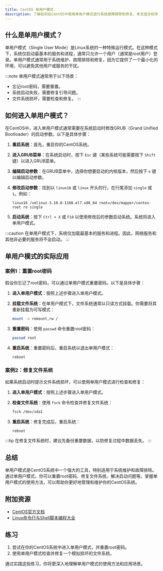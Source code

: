 ```yaml
---
title: CentOS 单用户模式
description: 了解如何在CentOS中使用单用户模式进行系统故障排除和修复。本文适合初学者，详细介绍了单用户模式的概念、使用场景和操作步骤。
---
```


## 什么是单用户模式？

单用户模式（Single User Mode）是Linux系统的一种特殊运行模式。在这种模式下，系统仅启动最基本的服务和进程，通常只允许一个用户（通常是root用户）登录。单用户模式通常用于系统维护、故障排除和修复，因为它提供了一个最小化的环境，可以避免其他用户或服务的干扰。

:::note
单用户模式通常用于以下场景：
- 忘记root密码，需要重置。
- 系统启动失败，需要修复引导问题。
- 文件系统损坏，需要检查和修复。
:::

## 如何进入单用户模式？

在CentOS中，进入单用户模式通常需要在系统启动时修改GRUB（Grand Unified Bootloader）的启动参数。以下是具体步骤：

1. **重启系统**：首先，重启你的CentOS系统。

2. **进入GRUB菜单**：在系统启动时，按下 `Esc` 键（某些系统可能需要按下 `Shift` 键）以进入GRUB菜单。

3. **编辑启动参数**：在GRUB菜单中，选择你想要启动的内核版本，然后按下 `e` 键以编辑启动参数。

4. **修改启动参数**：找到以 `linux16` 或 `linux` 开头的行，在行尾添加 `single` 或 `1`。例如：

   ```
   linux16 /vmlinuz-3.10.0-1160.el7.x86_64 root=/dev/mapper/centos-root ro single
   ```

5. **启动系统**：按下 `Ctrl + X` 或 `F10` 以使用修改后的参数启动系统。系统将进入单用户模式。

:::caution
在单用户模式下，系统仅加载最基本的服务和进程。因此，网络服务和其他非必要的服务将不会启动。
:::

## 单用户模式的实际应用

### 案例1：重置root密码

假设你忘记了root密码，可以通过单用户模式重置密码。以下是具体步骤：

1. **进入单用户模式**：按照上述步骤进入单用户模式。

2. **挂载文件系统**：在单用户模式下，文件系统通常以只读方式挂载。你需要将其重新挂载为可写模式：

   ```bash
   mount -o remount,rw /
   ```

3. **重置密码**：使用 `passwd` 命令重置root密码：

   ```bash
   passwd root
   ```

4. **重启系统**：重置密码后，重启系统以退出单用户模式：

   ```bash
   reboot
   ```

### 案例2：修复文件系统

如果系统启动时提示文件系统损坏，可以使用单用户模式进行检查和修复：

1. **进入单用户模式**：按照上述步骤进入单用户模式。

2. **检查文件系统**：使用 `fsck` 命令检查并修复文件系统：

   ```bash
   fsck /dev/sda1
   ```

3. **重启系统**：修复完成后，重启系统：

   ```bash
   reboot
   ```

:::tip
在修复文件系统时，建议先备份重要数据，以防修复过程中数据丢失。
:::

## 总结

单用户模式是CentOS系统中一个强大的工具，特别适用于系统维护和故障排除。通过单用户模式，你可以重置root密码、修复文件系统、解决启动问题等。掌握单用户模式的使用方法，可以帮助你更好地管理和维护你的CentOS系统。

## 附加资源

- [CentOS官方文档](https://www.centos.org/docs/)
- [Linux命令行与Shell脚本编程大全](https://www.amazon.com/Linux-Command-Line-Shell-Scripting/dp/111898384X)

## 练习

1. 尝试在你的CentOS系统中进入单用户模式，并重置root密码。
2. 使用单用户模式检查并修复一个模拟损坏的文件系统。

通过实践这些练习，你将更深入地理解单用户模式的使用方法和应用场景。